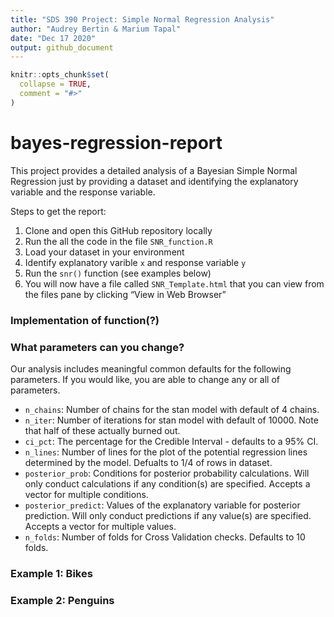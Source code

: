 ```yaml
---
title: "SDS 390 Project: Simple Normal Regression Analysis"
author: "Audrey Bertin & Marium Tapal"
date: "Dec 17 2020"
output: github_document
---
```


<!-- README.md is generated from README.Rmd. Please edit that file -->

```r
knitr::opts_chunk$set(
  collapse = TRUE,
  comment = "#>"
)
```

# bayes-regression-report

This project provides a detailed analysis of a Bayesian Simple Normal Regression just by providing a dataset and identifying the explanatory variable and the response variable. 

Steps to get the report:

1. Clone and open this GitHub repository locally
2. Run the all the code in the file `SNR_function.R`
3. Load your dataset in your environment
4. Identify explanatory varible `x` and response variable `y`
5. Run the `snr()` function (see examples below)
6. You will now have a file called `SNR_Template.html` that you can view from the files pane by clicking "View in Web Browser"


### Implementation of function(?)


### What parameters can you change?

Our analysis includes meaningful common defaults for the following parameters. If you would like, you are able to change any or all of parameters.

- `n_chains`: Number of chains for the stan model with default of 4 chains.
- `n_iter`: Number of iterations for stan model with default of 10000. Note that half of these actually burned out.
- `ci_pct`: The percentage for the Credible Interval - defaults to a 95% CI.
- `n_lines`: Number of lines for the plot of the potential regression lines determined by the model. Defualts to 1/4 of rows in dataset.
- `posterior_prob`: Conditions for posterior probability calculations. Will only conduct calculations if any condition(s) are specified. Accepts a vector for multiple conditions.
- `posterior_predict`: Values of the explanatory variable for posterior prediction. Will only conduct predictions if any value(s) are specified. Accepts a vector for multiple values.
- `n_folds`: Number of folds for Cross Validation checks. Defaults to 10 folds.

### Example 1: Bikes


### Example 2: Penguins
  
  